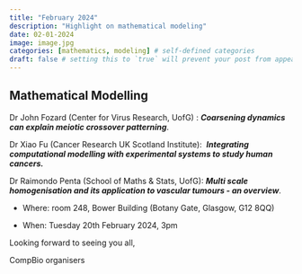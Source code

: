 ```yaml
---
title: "February 2024"
description: "Highlight on mathematical modeling"
date: 02-01-2024
image: image.jpg
categories: [mathematics, modeling] # self-defined categories
draft: false # setting this to `true` will prevent your post from appearing on your listing page until you're ready!
---
```


## Mathematical Modelling

Dr John Fozard (Center for Virus Research, UofG) : ***Coarsening dynamics can explain meiotic crossover patterning***.

Dr Xiao Fu (Cancer Research UK Scotland Institute):  ***Integrating computational modelling with experimental systems to study human cancers.***

Dr Raimondo Penta (School of Maths & Stats, UofG): ***Multi scale homogenisation and its application to vascular tumours - an overview***.

-   Where: room 248, Bower Building (Botany Gate, Glasgow, G12 8QQ)

-   When: Tuesday 20th February 2024, 3pm\

Looking forward to seeing you all, 

CompBio organisers
